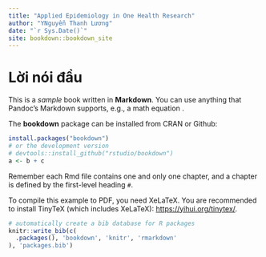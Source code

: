 ```yaml
--- 
title: "Applied Epidemiology in One Health Research"
author: "YNguyễn Thanh Lương"
date: "`r Sys.Date()`"
site: bookdown::bookdown_site
---
```


# Lời nói đầu

This is a _sample_ book written in **Markdown**. You can use anything that Pandoc's Markdown supports, e.g., a math equation .

The **bookdown** package can be installed from CRAN or Github:

```r
install.packages("bookdown")
# or the development version
# devtools::install_github("rstudio/bookdown")
a <- b + c
```

Remember each Rmd file contains one and only one chapter, and a chapter is defined by the first-level heading `#`.

To compile this example to PDF, you need XeLaTeX. You are recommended to install TinyTeX (which includes XeLaTeX): <https://yihui.org/tinytex/>.

```r
# automatically create a bib database for R packages
knitr::write_bib(c(
  .packages(), 'bookdown', 'knitr', 'rmarkdown'
), 'packages.bib')
```
